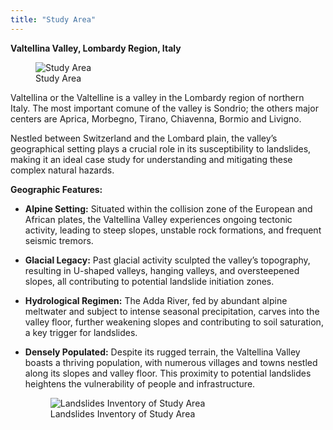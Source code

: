 ```yaml
---
title: "Study Area"
---
```


**Valtellina Valley, Lombardy Region, Italy**

![Study Area](images/mapp.png)

Valtellina or the Valtelline is a valley in the Lombardy region of northern Italy. The most important comune of the valley is Sondrio; the others major centers are Aprica, Morbegno, Tirano, Chiavenna, Bormio and Livigno.

Nestled between Switzerland and the Lombard plain, the valley's geographical setting plays a crucial role in its susceptibility to landslides, making it an ideal case study for understanding and mitigating these complex natural hazards.

**Geographic Features:**

-   **Alpine Setting:** Situated within the collision zone of the European and African plates, the Valtellina Valley experiences ongoing tectonic activity, leading to steep slopes, unstable rock formations, and frequent seismic tremors.

-   **Glacial Legacy:** Past glacial activity sculpted the valley's topography, resulting in U-shaped valleys, hanging valleys, and oversteepened slopes, all contributing to potential landslide initiation zones.

-   **Hydrological Regimen:** The Adda River, fed by abundant alpine meltwater and subject to intense seasonal precipitation, carves into the valley floor, further weakening slopes and contributing to soil saturation, a key trigger for landslides.

-   **Densely Populated:** Despite its rugged terrain, the Valtellina Valley boasts a thriving population, with numerous villages and towns nestled along its slopes and valley floor. This proximity to potential landslides heightens the vulnerability of people and infrastructure.

    ![Landslides Inventory of Study Area](images/mapp_landslide.png)
